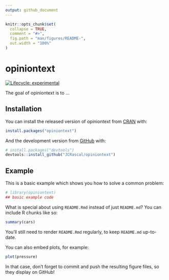 ```yaml
---
output: github_document
---
```


<!-- README.md is generated from README.Rmd. Please edit that file -->

```r
knitr::opts_chunk$set(
  collapse = TRUE,
  comment = "#>",
  fig.path = "man/figures/README-",
  out.width = "100%"
)
```

# opiniontext

<!-- badges: start -->
[![Lifecycle: experimental](https://img.shields.io/badge/lifecycle-experimental-orange.svg)](https://www.tidyverse.org/lifecycle/#experimental)
<!-- badges: end -->

The goal of opiniontext is to ...

## Installation

You can install the released version of opiniontext from [CRAN](https://CRAN.R-project.org) with:

``` r
install.packages("opiniontext")
```

And the development version from [GitHub](https://github.com/) with:

``` r
# install.packages("devtools")
devtools::install_github("JCRascal/opiniontext")
```
## Example

This is a basic example which shows you how to solve a common problem:

```r
# library(opiniontext)
## basic example code
```

What is special about using `README.Rmd` instead of just `README.md`? You can include R chunks like so:

```r
summary(cars)
```

You'll still need to render `README.Rmd` regularly, to keep `README.md` up-to-date.

You can also embed plots, for example:

```r
plot(pressure)
```

In that case, don't forget to commit and push the resulting figure files, so they display on GitHub!
